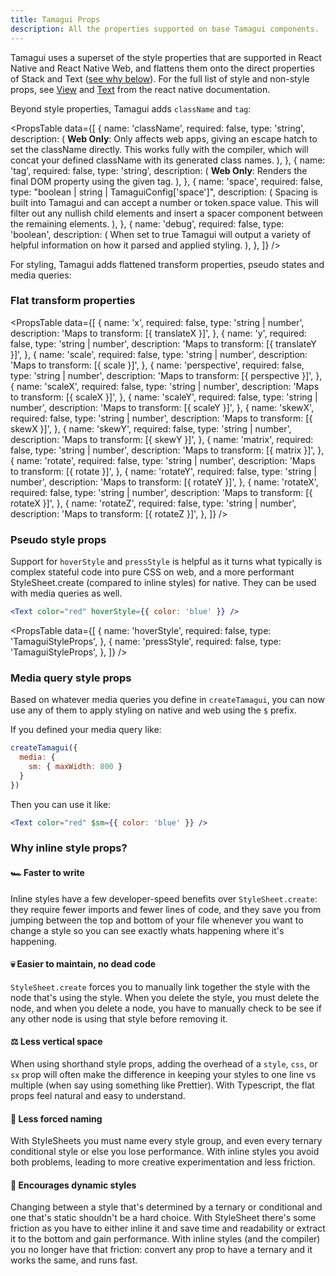 ```yaml
---
title: Tamagui Props
description: All the properties supported on base Tamagui components.
---
```


Tamagui uses a superset of the style properties that are supported in React Native and React Native Web, and flattens them onto the direct properties of Stack and Text ([see why below](#why-inline-style-props)). For the full list of style and non-style props, see [View](https://reactnative.dev/docs/view-style-props) and [Text](https://reactnative.dev/docs/text-style-props) from the react native documentation.

Beyond style properties, Tamagui adds `className` and `tag`:

<PropsTable
  data={[
    {
      name: 'className',
      required: false,
      type: 'string',
      description: (
        <span>
          <strong>Web Only</strong>: Only affects web apps, giving an escape hatch to set the
          className directly. This works fully with the compiler, which will concat your defined
          className with its generated class names.
        </span>
      ),
    },
    {
      name: 'tag',
      required: false,
      type: 'string',
      description: (
        <span>
          <strong>Web Only</strong>: Renders the final DOM property using the given tag.
        </span>
      ),
    },
    {
      name: 'space',
      required: false,
      type: "boolean | string | TamaguiConfig['space']",
      description: (
        <span>
          Spacing is built into Tamagui and can accept a number or token.space value. This will
          filter out any nullish child elements and insert a spacer component between the remaining
          elements.
        </span>
      ),
    },
    {
      name: 'debug',
      required: false,
      type: 'boolean',
      description: (
        <span>
          When set to true Tamagui will output a variety of helpful information on how it parsed and
          applied styling.
        </span>
      ),
    },
  ]}
/>

For styling, Tamagui adds flattened transform properties, pseudo states and media queries:

### Flat transform properties

<PropsTable
  data={[
    {
      name: 'x',
      required: false,
      type: 'string | number',
      description: 'Maps to transform: [{ translateX }]',
    },
    {
      name: 'y',
      required: false,
      type: 'string | number',
      description: 'Maps to transform: [{ translateY }]',
    },
    {
      name: 'scale',
      required: false,
      type: 'string | number',
      description: 'Maps to transform: [{ scale }]',
    },
    {
      name: 'perspective',
      required: false,
      type: 'string | number',
      description: 'Maps to transform: [{ perspective }]',
    },
    {
      name: 'scaleX',
      required: false,
      type: 'string | number',
      description: 'Maps to transform: [{ scaleX }]',
    },
    {
      name: 'scaleY',
      required: false,
      type: 'string | number',
      description: 'Maps to transform: [{ scaleY }]',
    },
    {
      name: 'skewX',
      required: false,
      type: 'string | number',
      description: 'Maps to transform: [{ skewX }]',
    },
    {
      name: 'skewY',
      required: false,
      type: 'string | number',
      description: 'Maps to transform: [{ skewY }]',
    },
    {
      name: 'matrix',
      required: false,
      type: 'string | number',
      description: 'Maps to transform: [{ matrix }]',
    },
    {
      name: 'rotate',
      required: false,
      type: 'string | number',
      description: 'Maps to transform: [{ rotate }]',
    },
    {
      name: 'rotateY',
      required: false,
      type: 'string | number',
      description: 'Maps to transform: [{ rotateY }]',
    },
    {
      name: 'rotateX',
      required: false,
      type: 'string | number',
      description: 'Maps to transform: [{ rotateX }]',
    },
    {
      name: 'rotateZ',
      required: false,
      type: 'string | number',
      description: 'Maps to transform: [{ rotateZ }]',
    },
  ]}
/>

### Pseudo style props

Support for `hoverStyle` and `pressStyle` is helpful as it turns what typically is complex stateful code into pure CSS on web, and a more performant StyleSheet.create (compared to inline styles) for native. They can be used with media queries as well.

```jsx
<Text color="red" hoverStyle={{ color: 'blue' }} />
```

<PropsTable
  data={[
    {
      name: 'hoverStyle',
      required: false,
      type: 'TamaguiStyleProps',
    },
    {
      name: 'pressStyle',
      required: false,
      type: 'TamaguiStyleProps',
    },
  ]}
/>

### Media query style props

Based on whatever media queries you define in `createTamagui`, you can now use any of them to apply styling on native and web using the `$` prefix.

If you defined your media query like:

```jsx
createTamagui({
  media: {
    sm: { maxWidth: 800 }
  }
})
```

Then you can use it like:

```jsx
<Text color="red" $sm={{ color: 'blue' }} />
```

### Why inline style props?

#### 🏎 Faster to write

Inline styles have a few developer-speed benefits over `StyleSheet.create`: they require fewer imports and fewer lines of code, and they save you from jumping between the top and bottom of your file whenever you want to change a style so you can see exactly whats happening where it's happening.

#### 💀 Easier to maintain, no dead code

`StyleSheet.create` forces you to manually link together the style with the node that's using the style. When you delete the style, you must delete the node, and when you delete a node, you have to manually check to be see if any other node is using that style before removing it.

#### ⚖️ Less vertical space

When using shorthand style props, adding the overhead of a `style`, `css`, or `sx` prop will often make the difference in keeping your styles to one line vs multiple (when say using something like Prettier). With Typescript, the flat props feel natural and easy to understand.

#### 🤨 Less forced naming

With StyleSheets you must name every style group, and even every ternary conditional style or else you lose performance. With inline styles you avoid both problems, leading to more creative experimentation and less friction.

#### 💃 Encourages dynamic styles

Changing between a style that's determined by a ternary or conditional and one that's static shouldn't be a hard choice. With StyleSheet there's some friction as you have to either inline it and save time and readability or extract it to the bottom and gain performance. With inline styles (and the compiler) you no longer have that friction: convert any prop to have a ternary and it works the same, and runs fast.
